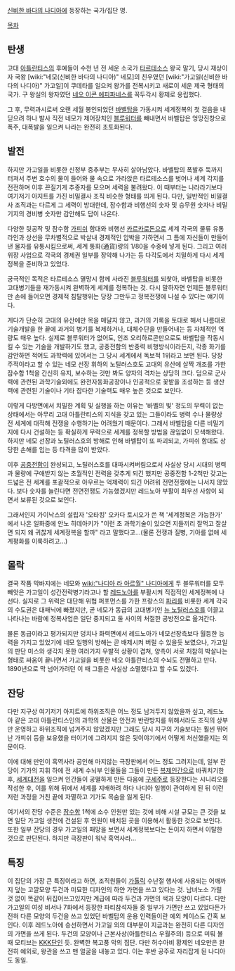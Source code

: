 [[신비한 바다의 나디아]]에 등장하는 국가/집단 명.

[[목차]]
== 탄생 ==
고대 [[아틀란티스]]의 후예들이 수천 년 전 세운 소국가 [[타르테소스]] 왕국 말기, 당시 재상이자 국왕 [wiki:"네모(신비한 바다의 나디아)" 네모]의 친우였던 [wiki:"가고일(신비한 바다의 나디아)" 가고일]이 쿠데타를 일으켜 왕가를 전복시키고 새로이 세운 제국 형태의 국가. 구 왕실의 왕자였던 [[네오 이콘 에피파네스]]를 꼭두각시 황제로 옹립했다.

그 후, 무력과시로써 오랜 세월 봉인되었던 [[바벨탑]]을 가동시켜 세계정복의 첫 걸음을 내딛으려 하나 발사 직전 네모가 제어장치인 [[블루워터]]를 빼내면서 바벨탑은 엉망진창으로 폭주, 대폭발을 일으켜 나라는 완전히 초토화된다.

== 발전 ==
하지만 가고일을 비롯한 신정부 중추부는 무사히 살아남았다. 바벨탑의 폭발후 둑까지 터져서 주변 호수의 물이 들어와 물 속으로 가라앉은 타르테소스를 벗어나 세계 각지를 전전하며 이후 끈질기게 추종자를 모으며 세력을 불려왔다. 이 때부터는 나라라기보다 여기저기 아지트를 가진 비밀결사 조직 비슷한 형태를 띄게 된다. 다만, 일반적인 비밀결사 조직과는 다르게 그 세력이 방대한데, 잠수함과 비행선의 숫자 및 승무원 숫자나 비밀기지의 경비병 숫자만 감안해도 답이 나온다.

다양한 뒷공작 및 잠수함 [[가피쉬]] 함대와 비행선 [[카르카로돈]]으로 세계 각국의 물류 유통라인과 상선을 무차별적으로 박살내 경제적인 압박을 가하면서 그 틈에 자신들이 만들어낸 물자를 유통시킴으로써, 세계 통화(通貨)량의 1/80을 수중에 넣게 된다. 그리고 여러 위장 사업으로 각국의 경제권 일부를 장악해 나가는 등 다각도에서 치밀하게 다시 세계정복을 준비하고 있었다.

궁극적인 목적은 타르테소스 멸망시 함께 사라진 [[블루워터]]를 되찿아, 바벨탑을 비롯한 고대병기들을 재가동시켜 완벽하게 세계를 정복하는 것. 다시 말하자면 언제든 블루워터만 손에 들어오면 경제적 침탈행위는 당장 그만두고 정복전쟁에 나설 수 있다는 얘기이다.

게다가 단순히 고대의 유산에만 목을 매달지 않고, 과거의 기록을 토대로 해서 나름대로 기술개발을 한 끝에 과거의 병기를 복제하거나, 대체수단을 만들어내는 등 자체적인 역량도 매우 높다. 실제로 블루워터가 없어도, 인조 오리하르콘만으로도 바벨탑을 작동시킬 수 있는 기술을 개발하기도 했고, 공중전함의 반중력 비행방식이라든지, 각종 화기를 감안하면 적어도 과학력에 있어서는 그 당시 세계에서 독보적 1위라고 보면 된다. 당장 주적이라고 할 수 있는 네모 선장 휘하의 노틸러스호도 고대의 유산에 살짝 개조를 가한 잠수함 1척을 간신히 유지, 보수하는 것만 봐도 양자의 격차는 상당히 크다. 덤으로 군사력에 관련된 과학기술외에도 완전자동화공장이나 인공적으로 꽃밭을 조성하는 등 생산력에 관련된 기술이나 기타 잡다한 기술력도 매우 높은 것으로 보인다.

이렇게 다방면에서 치밀한 계획 및 실행을 하는 이유는 '바벨의 빛' 정도의 무력이 없는 상태에서는 아무리 고대 아틀란티스의 지식을 갖고 있는 그들이라도 병력 수나 물량상 전 세계에 대적해 전쟁을 수행하기는 어려웠기 때문이다. 그래서 바벨탑을 다른 비밀기지에 다시 건설하는 등 확실하게 무력으로 세계를 정복할 방법을 끊임없이 모색해왔다. 하지만 네모 선장과 노틸러스호의 방해로 인해 바벨탑이 또 파괴되고, 가피쉬 함대도 상당한 손해를 입는 등 타격을 많이 받았다.

이후 [[공중전함]]이 완성되고, 노틸러스호를 대파시켜버림으로서 사실상 당시 시대의 병력과 물량에 구애받지 않는 초월적인 전력을 갖추게 되긴 했지만 공중전함 1-2척만 갖고는 드넓은 전 세계를 포괄적으로 아우르는 억제력이 되긴 어려워 전면전쟁에는 나서지 않았다. 보다 숫자를 늘린다면 전면전쟁도 가능했겠지만 레드노아 부활이 최우선 사항이 되면서 보류된 것으로 보인다.

그래서인지 가이낙스의 설립자 '오타킹' 오카다 토시오가 쓴 책 '세계정복은 가능한가' 에서 나온 일화중에 안노 히데아키가 "이런 초 과학기술이 있으면 지들끼리 잘먹고 잘살면 되지 왜 귀찮게 세계정복을 할까" 라고 말했다고...(물론 전쟁과 질병, 기아를 없애 세계평화를 이룩하려고...)

== 몰락 ==
결국 작품 막바지에는 네모와 [[wiki:"나디아 라 아르월" 나디아]]에게 두 블루워터를 모두 빼앗은 가고일이 성간전략병기라고나 할 [[레드노아]]를 부활시켜 직접적인 세계정복에 나선다. 실지로 그 위력은 대단해 위협 퍼포먼스를 가한 프랑스의 [[파리]]를 비롯한 세계 각국의 수도권은 대패닉에 빠졌지만, 곧 네모가 동급의 고대병기인 [[뉴 노틸러스호]]를 이끌고 나타나는 바람에 정복사업은 일단 중지되고 둘 사이의 처절한 공방전으로 옮겨간다.

물론 동급이라고 평가되지만 덩치나 화력면에서 레드노아가 네모선장측보다 월등한 능력을 가지고 있었기에 네모 일행의 방해는 곧 배제시켜 버릴 수 있을듯 보였으나, 가고일의 판단 미스와 생각지 못한 여러가지 우발적 상황이 겹쳐, 양측이 서로 처참히 박살나는 형태로 싸움이 끝나면서 가고일을 비롯한 네오 아틀란티스의 수뇌도 전멸하고 만다. 1890년으로 막 넘어가려던 이 때 그들은 사실상 소멸했다고 할 수도 있겠다. 

== 잔당 ==
다만 지구상 여기저기 아지트에 하위조직은 어느 정도 남겨두지 않았을까 싶고, 레드노아 같은 고대 아틀란티스인의 과학의 산물은 안전과 반란방지를 위해서라도 조직의 상부만 운영하고 하위조직에 넘겨주지 않았겠지만 그래도 당시 지구의 기술보다는 훨씬 뛰어난 가피쉬 등을 보유했을 터이기에 그려지지 않은 뒷이야기에서 어떻게 처신했을지는 의문이다.

이에 대해 만인이 흑역사라 공인해 마지않는 극장판에서 어느 정도 그려지는데, 일부 잔당이 기가의 지휘 하에 전 세계 수뇌부 인물들을 그들이 만든 [[복제인간]]으로 바꿔치기한 후, [[세계대전]]을 일으켜 인간들이 공멸하게 만든 다음에 [[구세주]]로 등장한다는 시니리오를 작성한 후, 이를 위해 뒤에서 세계를 지배하려 하다 나디아 일행이 관여하게 된 뒤 이런저런 과정을 거친 끝에 자멸하고 기가도 목숨을 잃게 된다. 

여기서의 잔당 수준은 [[잠수함]] 1척에 소수 인원만 있는 것에 비해 시설 규모는 큰 것을 보면 일단 가고일 생전에 건설된 후 인원이 배치된 곳을 이용해서 활동한 것으로 보인다. 또한 일부 잔당의 경우 가고일의 패망을 보면서 세계정복보다는 돈이지 하면서 이탈한 것으로 판단된다. 하지만 극장판이 워낙 흑역사라...

== 특징 ==
이 집단의 가장 큰 특징이라고 하면, 조직원들이 [[가톨릭]] 수난절 행사에 사용되는 어깨까지 덮는 고깔모양 두건과 미묘한 디자인의 하얀 가면을 쓰고 있다는 것. 남녀노소 가릴 것 없이 똑같이 뒤집어쓰고있지만 계급에 따라 두건과 가면의 색과 모양이 다르다. 다만 가고일의 여성 비서나 7화에서 등장한 파티참석자들 중 일부가 가면만 쓰고 있었다든가 전혀 다른 모양의 두건을 쓰고 있었던 바벨탑의 운용 인력들이란 예외 케이스도 간혹 보인다. 이후 레드노아에 승선하면서 가고일 외의 대부분이 지금과는 완전히 다른 디자인의 가면을 쓰게 된다. 두건의 모양이나 근본사상(아틀란티스 우월주의) 등으로 미뤄 볼 때 모티브는 [[KKK]]단인 듯. 완벽한 복고풍 악의 집단. 다만 허수아비 황제인 네오만은 완전히 예외로, 왕관을 쓰고 맨 얼굴을 내놓고 있다. 이는 후반 공주로 자리잡게 된 나디아도 동일.

